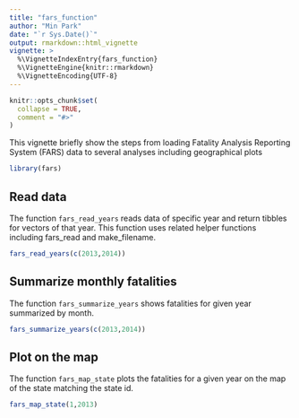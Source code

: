 ```yaml
---
title: "fars_function"
author: "Min Park"
date: "`r Sys.Date()`"
output: rmarkdown::html_vignette
vignette: >
  %\VignetteIndexEntry{fars_function}
  %\VignetteEngine{knitr::rmarkdown}
  %\VignetteEncoding{UTF-8}
---
```


```r
knitr::opts_chunk$set(
  collapse = TRUE,
  comment = "#>"
)
```

This vignette briefly show the steps from loading Fatality Analysis Reporting System (FARS) data to several analyses including geographical plots

```r
library(fars)
```

## Read data

The function `fars_read_years` reads data of specific year and return tibbles for vectors of that year. This function uses related helper functions including fars_read and make_filename.

```r
fars_read_years(c(2013,2014))
```

## Summarize monthly fatalities

The function `fars_summarize_years` shows fatalities for given year summarized by month.

```r
fars_summarize_years(c(2013,2014))
```

## Plot on the map

The function `fars_map_state` plots the fatalities for a given year on the map of the state matching the state id.

```r
fars_map_state(1,2013)
```
